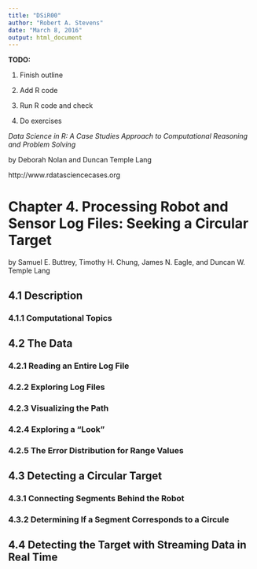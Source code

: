 ```yaml
---
title: "DSiR00"
author: "Robert A. Stevens"
date: "March 8, 2016"
output: html_document
---
```


**TODO:**

1. Finish outline

2. Add R code

3. Run R code and check

4. Do exercises

*Data Science in R: A Case Studies Approach to Computational Reasoning and Problem Solving*

by Deborah Nolan and Duncan Temple Lang

http://www.rdatasciencecases.org

# Chapter 4. Processing Robot and Sensor Log Files: Seeking a Circular Target 

by Samuel E. Buttrey, Timothy H. Chung, James N. Eagle, and Duncan W. Temple Lang

## 4.1 Description

### 4.1.1 Computational Topics

## 4.2 The Data

### 4.2.1 Reading an Entire Log File

### 4.2.2 Exploring Log Files

### 4.2.3 Visualizing the Path

### 4.2.4 Exploring a “Look”

### 4.2.5 The Error Distribution for Range Values

## 4.3 Detecting a Circular Target

### 4.3.1 Connecting Segments Behind the Robot

### 4.3.2 Determining If a Segment Corresponds to a Circule

## 4.4 Detecting the Target with Streaming Data in Real Time
